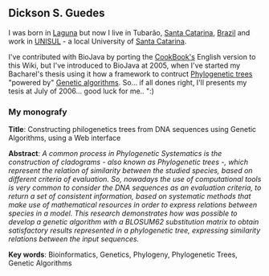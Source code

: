 == Dickson S. Guedes ==

I was born in [[wp:Laguna (Santa Catarina)|Laguna]] but now I live in Tubarão, [[wp:Santa Catarina (state)|Santa Catarina]], [[wp:Brazil|Brazil]] and work in [http://www.unisul.br UNISUL] - a local University of  [[wp:Santa Catarina (state)|Santa Catarina]].

I've contributed with BioJava by porting the [[Biojava:Cookbook|CookBook's]] English version to this Wiki, but I've introduced to BioJava at 2005, when I've started my Bacharel's thesis using it how a framework to contruct [[wp:Phylogenetic trees|Phylogenetic trees]] "powered by" [[wp:Genetic algorithms|Genetic algorithms]]. So... if all dones right, I'll presents my tesis at July of 2006... good luck for me.. ":)


=== My monografy ===

'''Title''': Constructing philogenetics trees from DNA sequences using Genetic Algorithms, using a Web interface

'''Abstract''': ''A common process in Phylogenetic Systematics is the construction of cladograms - also known as Phylogenetic trees -, which represent the relation of similarity between the studied species, based on different criteria of evaluation. So, nowadays the use of computational tools is very common to consider the DNA sequences as an evaluation criteria, to return a set of consistent information, based on systematic methods that make use of mathematical resources in order to express relations between species in a model. This research demonstrates how was possible to develop a genetic algorithm with a BLOSUM62 substitution matrix to obtain satisfactory results represented in a phylogenetic tree, expressing similarity relations between the input sequences.''

'''Key words''': Bioinformatics, Genetics, Phylogeny, Phylogenetic Trees, Genetic Algorithms
